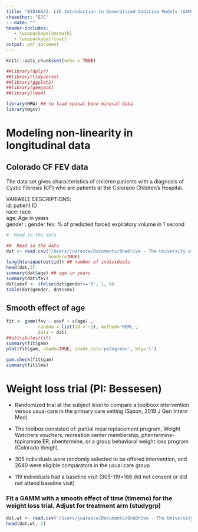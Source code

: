 ```yaml
---
title: "BIOS6643. L16 Introduction to Generalized Additive Models (GAMs)"
cheauthor: "EJC"
-- date: "" 
header-includes:
   - \usepackage{amsmath}
   - \usepackage{float}
output: pdf_document
---
```


\newcommand{\bi}{\begin{itemize}}
\newcommand{\ei}{\end{itemize}}
\newcommand{\itt}{\item}


```r
knitr::opts_chunk$set(echo = TRUE)
```

<!-- -->


```r
##library(dplyr)
##library(tidyverse)
##library(ggplot2)
##library(geepack)
##library(lme4)

library(HRW) ## to load spinal bone mineral data
library(mgcv)


```

# Modeling non-linearity in longitudinal data

## Colorado CF FEV data
The data set gives characteristics of children patients with a diagnosis of Cystic Fibrosis (CF) who are patients at the Colorado Children’s Hospital. 

VARIABLE DESCRIPTIONS:  
id: patient ID	
race: race	
age: Age in years	
gender	: gender
fev: \% of predicted forced expiratory volume in 1 second


```r
#  Read in the data 

##  Read in the data 
dat <- read.csv("/Users/juarezce/Documents/OneDrive - The University of Colorado Denver/BIOS6643/BIOS6643_Notes/data/fev.csv",
                header=TRUE)
length(unique(dat$id)) ## number of individuals
head(dat,3)
summary(dat$age) ## age in years
summary(dat$fev)
dat$sexf <- ifelse(dat$gender=='f', 1, 0)
table(dat$gender, dat$sex)
```

## Smooth effect of age
```r

fit <- gamm(fev ~ sexf + s(age) ,
            random = list(id = ~1), method='REML',
            data = dat)
##attributes(fit)
summary(fit$gam)
plot(fit$gam, shade=TRUE, shade.col='palegreen', bty='l')

gam.check(fit$gam)
summary(fit$lme)


```


# Weight loss trial (PI: Bessesen) 
  
- Randomized trial at the subject level to compare a toolboox intervention versus usual care in the primary care setting (Saxon, 2019 J Gen Intern Med)

- The toolbox consisted of: partial meal replacement program, Weight Watchers vouchers, recreation center membership, phentermine-topiramate ER, phentermine, or a group behavioral weight loss program (Colorado Weigh). 

- 305 individuals were randomly selected to be offered intervention, and 2640 were eligible comparators in the usual care group

- 119 individuals had a baseline visit (305-119=186 did not consent or did not attend baseline visit)

### Fit a GAMM with a smooth effect of time (timemo) for the weight loss trial. Adjust for treatment arm (studygrp)
```r

dat.wt <- read.csv("/Users/juarezce/Documents/OneDrive - The University of Colorado Denver/BIOS6643/BIOS6643_Notes/data/weight.csv", header=TRUE)
head(dat.wt, 2)

```

```r



```





